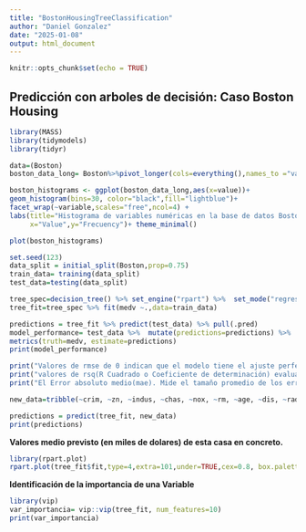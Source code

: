 ```yaml
---
title: "BostonHousingTreeClassification"
author: "Daniel Gonzalez"
date: "2025-01-08"
output: html_document
---
```


```r
knitr::opts_chunk$set(echo = TRUE)
```

## Predicción con arboles de decisión: Caso Boston Housing

```r
library(MASS)
library(tidymodels)
library(tidyr)

```

```r
data=(Boston)
boston_data_long= Boston%>%pivot_longer(cols=everything(),names_to ="variable",values_to = "value")

```

```r

boston_histograms <- ggplot(boston_data_long,aes(x=value))+
geom_histogram(bins=30, color="black",fill="lightblue")+
facet_wrap(~variable,scales="free",ncol=4) +
labs(title="Histograma de variables numéricas en la base de datos Boston Housing",
     x="Value",y="Frecuency")+ theme_minimal()

plot(boston_histograms)
```

```r
set.seed(123)
data_split = initial_split(Boston,prop=0.75)
train_data= training(data_split)
test_data=testing(data_split)
```

```r
tree_spec=decision_tree() %>% set_engine("rpart") %>%  set_mode("regression")
tree_fit=tree_spec %>% fit(medv ~.,data=train_data)
```

```r
predictions = tree_fit %>% predict(test_data) %>% pull(.pred)
model_performance= test_data %>%  mutate(predictions=predictions) %>%  
metrics(truth=medv, estimate=predictions)
print(model_performance)

```

```r
print("Valores de rmse de 0 indican que el modelo tiene el ajuste perfecto. Mide la diferencia entre los valores previstos y los reales.En esta caso nos indica que las predicciones se alejan 5.21 unidades de los valores reales")
print("valores de rsq(R Cuadrado o Coeficiente de determinación) evalua la calidad del modelo. Mide hasta que punto el modelo explica la varianza de la variable objetivo.Varía de 0 a 1.El 0 no  existe relación lineal entre los valores observados y predichos, 0.7 a 0.9-> el modelo describe los datos suficientemente bien, 0.5 a 0.7 el modelo es aceptable, pero aún puede mejorarse.")
print("El Error absoluto medio(mae). Mide el tamaño promedio de los errores entre los valores predichos y los valores reales.Un mae de 0 representa un ajuste perfecto.")
```

```r
new_data=tribble(~crim, ~zn, ~indus, ~chas, ~nox, ~rm, ~age, ~dis, ~rad, ~tax, ~ptratio, ~black, ~lstat,0.03237, 0, 2.18, 0, 0.458, 6.998, 45.8, 6.0622, 3, 222, 18.7, 394.63, 2.94)

predictions = predict(tree_fit, new_data)
print(predictions)
```

**Valores medio previsto (en miles de dolares) de esta casa en concreto.**

```r
library(rpart.plot)
rpart.plot(tree_fit$fit,type=4,extra=101,under=TRUE,cex=0.8, box.palette="auto")
```

**Identificación de la importancia de una Variable**

```r
library(vip)
var_importancia= vip::vip(tree_fit, num_features=10)
print(var_importancia)
```
